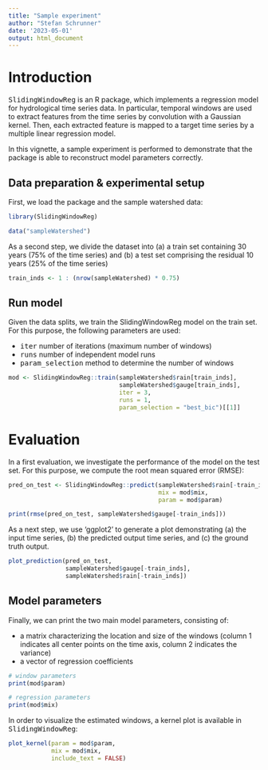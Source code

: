 ```yaml
---
title: "Sample experiment"
author: "Stefan Schrunner"
date: '2023-05-01'
output: html_document
---
```


# Introduction

<tt>SlidingWindowReg</tt> is an R package, which implements a regression model for hydrological time series data. In particular, temporal windows are used to extract features from the time series by convolution with a Gaussian kernel. Then, each extracted feature is mapped to a target time series by a multiple linear regression model.

In this vignette, a sample experiment is performed to demonstrate that the package is able to reconstruct model parameters correctly.

## Data preparation \& experimental setup

First, we load the package and the sample watershed data:

```r
library(SlidingWindowReg)

data("sampleWatershed")
```

As a second step, we divide the dataset into (a) a train set containing 30 years (75\% of the time series) and (b) a test set comprising the residual 10 years (25\% of the time series)

```r
train_inds <- 1 : (nrow(sampleWatershed) * 0.75)
```

## Run model

Given the data splits, we train the SlidingWindowReg model on the train set. For this purpose, the following parameters are used:

* <tt>iter</tt> number of iterations (maximum number of windows)
* <tt>runs</tt> number of independent model runs
* <tt>param\_selection</tt> method to determine the number of windows

```r
mod <- SlidingWindowReg::train(sampleWatershed$rain[train_inds],
                               sampleWatershed$gauge[train_inds],
                               iter = 3,
                               runs = 1,
                               param_selection = "best_bic")[[1]]
```

# Evaluation

In a first evaluation, we investigate the performance of the model on the test set. For this purpose, we compute the root mean squared error (RMSE):

```r
pred_on_test <- SlidingWindowReg::predict(sampleWatershed$rain[-train_inds],
                                          mix = mod$mix,
                                          param = mod$param)

print(rmse(pred_on_test, sampleWatershed$gauge[-train_inds]))
```

As a next step, we use 'ggplot2' to generate a plot demonstrating (a) the input time series, (b) the predicted output time series, and (c) the ground truth output.

```r
plot_prediction(pred_on_test,
                sampleWatershed$gauge[-train_inds],
                sampleWatershed$rain[-train_inds])
```

## Model parameters

Finally, we can print the two main model parameters, consisting of:

* a matrix characterizing the location and size of the windows (column 1 indicates all center points on the time axis, column 2 indicates the variance)
* a vector of regression coefficients

```r
# window parameters
print(mod$param)

# regression parameters
print(mod$mix)
```

In order to visualize the estimated windows, a kernel plot is available in <tt>SlidingWindowReg</tt>:

```r
plot_kernel(param = mod$param, 
            mix = mod$mix,
            include_text = FALSE)
```
